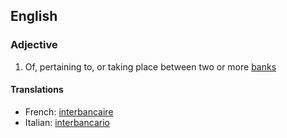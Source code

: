 ==English==

===Adjective===
{{en-adj|-}}

# Of, pertaining to, or taking place between two or more [[bank]]s

====Translations====
{{top}}
*French: [[interbancaire]]
*Italian: [[interbancario]]
{{mid}}

{{bottom}}
